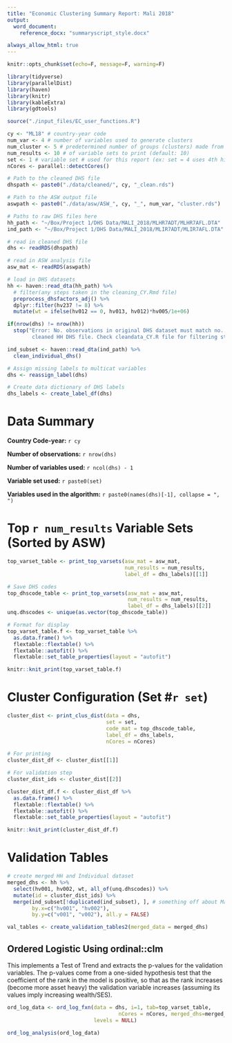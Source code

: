 ```yaml
---
title: "Economic Clustering Summary Report: Mali 2018"
output: 
  word_document:
    reference_docx: "summaryscript_style.docx"

always_allow_html: true
---
```


```r
knitr::opts_chunk$set(echo=F, message=F, warning=F)
```

```r
library(tidyverse)
library(parallelDist)
library(haven)
library(knitr)
library(kableExtra)
library(gdtools)
```

```r
source("./input_files/EC_user_functions.R")
```

```r
cy <- "ML18" # country-year code
num_var <- 4 # number of variables used to generate clusters
num_cluster <- 5 # predetermined number of groups (clusters) made from the variables
num_results <- 10 # of variable sets to print (default: 10)
set <- 1 # variable set # used for this report (ex: set = 4 uses 4th highest ASW set)
nCores <- parallel::detectCores()

# Path to the cleaned DHS file
dhspath <- paste0("./data/cleaned/", cy, "_clean.rds")

# Path to the ASW output file
aswpath <- paste0("./data/asw/ASW_", cy, "_", num_var, "cluster.rds")

# Paths to raw DHS files here
hh_path <- "~/Box/Project 1/DHS Data/MALI_2018/MLHR7ADT/MLHR7AFL.DTA"
ind_path <- "~/Box/Project 1/DHS Data/MALI_2018/MLIR7ADT/MLIR7AFL.DTA"
```

```r
# read in cleaned DHS file
dhs <- readRDS(dhspath)

# read in ASW analysis file
asw_mat <- readRDS(aswpath)

# load in DHS datasets
hh <- haven::read_dta(hh_path) %>% 
  # filter(any steps taken in the cleaning_CY.Rmd file)
  preprocess_dhsfactors_adj() %>% 
  dplyr::filter(hv237 != 8) %>% 
  mutate(wt = ifelse(hv012 == 0, hv013, hv012)*hv005/1e+06)

if(nrow(dhs) != nrow(hh))
  stop("Error: No. observations in original DHS dataset must match no. observations in the 
        cleaned HH DHS file. Check cleandata_CY.R file for filtering steps and add them here.")

ind_subset <- haven::read_dta(ind_path) %>% 
  clean_individual_dhs()

# Assign missing labels to multicat variables
dhs <- reassign_label(dhs)

# Create data dictionary of DHS labels
dhs_labels <- create_label_df(dhs)
```

# Data Summary

**Country Code-year:** `r cy`

**Number of observations:** `r nrow(dhs)`

**Number of variables used:** `r ncol(dhs) - 1`

**Variable set used:** `r paste0(set)`

**Variables used in the algorithm:** `r paste0(names(dhs)[-1], collapse = ", ")`

#
\pagebreak

# Top `r num_results` Variable Sets (Sorted by ASW)

```r
top_varset_table <- print_top_varsets(asw_mat = asw_mat, 
                                      num_results = num_results, 
                                      label_df = dhs_labels)[[1]]

# Save DHS codes
top_dhscode_table <- print_top_varsets(asw_mat = asw_mat, 
                                       num_results = num_results, 
                                       label_df = dhs_labels)[[2]]
unq.dhscodes <- unique(as.vector(top_dhscode_table))

# Format for display
top_varset_table.f <- top_varset_table %>% 
  as.data.frame() %>% 
  flextable::flextable() %>% 
  flextable::autofit() %>% 
  flextable::set_table_properties(layout = "autofit")

knitr::knit_print(top_varset_table.f)
```

#
\pagebreak

# Cluster Configuration (Set #`r set`)

```r
cluster_dist <- print_clus_dist(data = dhs, 
                                set = set, 
                                code_mat = top_dhscode_table, 
                                label_df = dhs_labels, 
                                nCores = nCores)

# For printing
cluster_dist_df <- cluster_dist[[1]]

# For validation step
cluster_dist_ids <- cluster_dist[[2]]

cluster_dist_df.f <- cluster_dist_df %>% 
  as.data.frame() %>% 
  flextable::flextable() %>% 
  flextable::autofit() %>% 
  flextable::set_table_properties(layout = "autofit")

knitr::knit_print(cluster_dist_df.f)
```

#
\pagebreak

# Validation Tables

```r
# create merged HH and Individual dataset
merged_dhs <- hh %>% 
  select(hv001, hv002, wt, all_of(unq.dhscodes)) %>% 
  mutate(id = cluster_dist_ids) %>% 
  merge(ind_subset[!duplicated(ind_subset), ], # something off about Mali's individual codes
        by.x=c("hv001", "hv002"), 
        by.y=c("v001", "v002"), all.y = FALSE)

val_tables <- create_validation_tables2(merged_data = merged_dhs)
```

\pagebreak

## Ordered Logistic Using ordinal::clm

This implements a Test of Trend and extracts the p-values for the validation variables. The p-values come from a one-sided hypothesis test that the coefficient of the rank in the model is positive, so that as the rank increases (become more asset heavy) the validation variable increases (assuming its values imply increasing wealth/SES).

```r
ord_log_data <- ord_log_fxn(data = dhs, i=1, tab=top_varset_table, 
                                    nCores = nCores, merged_dhs=merged_dhs,
                            levels = NULL)

ord_log_analysis(ord_log_data)
```